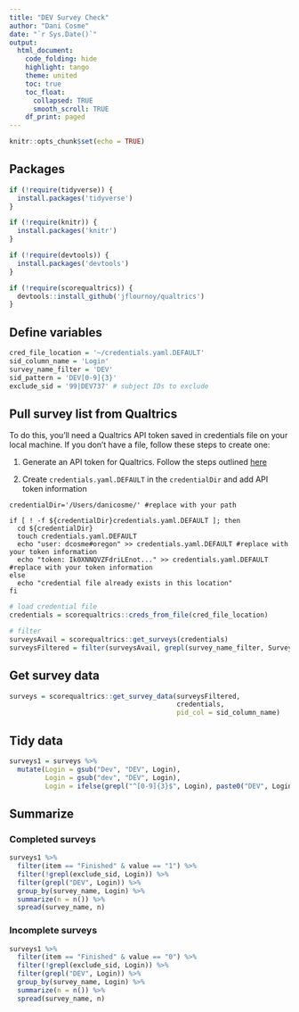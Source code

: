 ```yaml
---
title: "DEV Survey Check"
author: "Dani Cosme"
date: "`r Sys.Date()`"
output:
  html_document:
    code_folding: hide
    highlight: tango
    theme: united
    toc: true
    toc_float: 
      collapsed: TRUE
      smooth_scroll: TRUE
    df_print: paged
---
```


```r
knitr::opts_chunk$set(echo = TRUE)
```

## Packages
```r
if (!require(tidyverse)) {
  install.packages('tidyverse')
}

if (!require(knitr)) {
  install.packages('knitr')
}

if (!require(devtools)) {
  install.packages('devtools')
}

if (!require(scorequaltrics)) {
  devtools::install_github('jflournoy/qualtrics')
}
```

## Define variables
```r
cred_file_location = '~/credentials.yaml.DEFAULT'
sid_column_name = 'Login'
survey_name_filter = 'DEV'
sid_pattern = 'DEV[0-9]{3}'
exclude_sid = '99|DEV737' # subject IDs to exclude
```

## Pull survey list from Qualtrics
To do this, you'll need a Qualtrics API token saved in credentials file on your local machine. If you don't have a file, follow these steps to create one:

1. Generate an API token for Qualtrics. Follow the steps outlined [here](https://www.qualtrics.com/support/integrations/api-integration/overview/)

2. Create `credentials.yaml.DEFAULT` in the `credentialDir` and add API token information

```
credentialDir='/Users/danicosme/' #replace with your path

if [ ! -f ${credentialDir}credentials.yaml.DEFAULT ]; then
  cd ${credentialDir}
  touch credentials.yaml.DEFAULT
  echo "user: dcosme#oregon" >> credentials.yaml.DEFAULT #replace with your token information
  echo "token: Ik0XNNQVZFdriLEnot..." >> credentials.yaml.DEFAULT #replace with your token information
else
  echo "credential file already exists in this location"
fi
```

```r
# load credential file
credentials = scorequaltrics::creds_from_file(cred_file_location)

# filter
surveysAvail = scorequaltrics::get_surveys(credentials)
surveysFiltered = filter(surveysAvail, grepl(survey_name_filter, SurveyName))
```

## Get survey data
```r
surveys = scorequaltrics::get_survey_data(surveysFiltered,
                                          credentials, 
                                          pid_col = sid_column_name)
```

## Tidy data
```r
surveys1 = surveys %>%
  mutate(Login = gsub("Dev", "DEV", Login),
         Login = gsub("dev", "DEV", Login),
         Login = ifelse(grepl("^[0-9]{3}$", Login), paste0("DEV", Login), Login))
```

## Summarize
### Completed surveys
```r
surveys1 %>%
  filter(item == "Finished" & value == "1") %>%
  filter(!grepl(exclude_sid, Login)) %>%
  filter(grepl("DEV", Login)) %>%
  group_by(survey_name, Login) %>%
  summarize(n = n()) %>%
  spread(survey_name, n)
```

### Incomplete surveys
```r
surveys1 %>%
  filter(item == "Finished" & value == "0") %>%
  filter(!grepl(exclude_sid, Login)) %>%
  filter(grepl("DEV", Login)) %>%
  group_by(survey_name, Login) %>%
  summarize(n = n()) %>%
  spread(survey_name, n)
```
